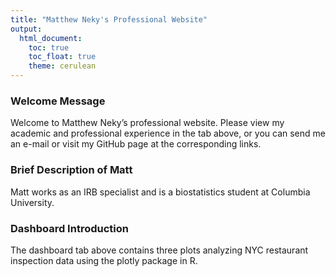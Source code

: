 ```yaml
---
title: "Matthew Neky's Professional Website"
output: 
  html_document:
    toc: true
    toc_float: true
    theme: cerulean
---
```


### Welcome Message

Welcome to Matthew Neky's professional website. Please view my academic and professional experience in the tab above, or you can send me an e-mail or visit my GitHub page at the corresponding links.


### Brief Description of Matt

Matt works as an IRB specialist and is a biostatistics student at Columbia University.


### Dashboard Introduction

The dashboard tab above contains three plots analyzing NYC restaurant inspection data using the plotly package in R.
